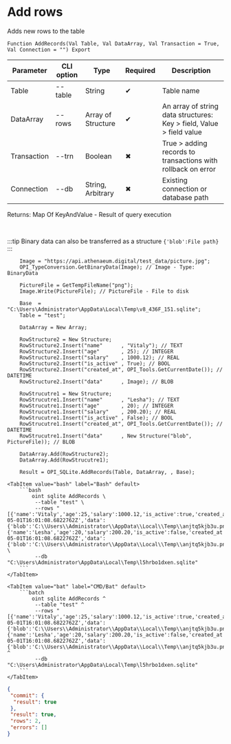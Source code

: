 ﻿---
sidebar_position: 3
description: Add rows and other functions to work with SQLite in the Open Integration Package, a free open-source integration library for 1C:Enterprise 8, OneScript and CLI
keywords: [1C, 1С, 1С:Enterprise, 1С:Enterprise 8.3, API, Integration, Services, Exchange, OneScript, CLI, SQLite]
---


# Add rows
 Adds new rows to the table



`Function AddRecords(Val Table, Val DataArray, Val Transaction = True, Val Connection = "") Export`

  | Parameter | CLI option | Type | Required | Description |
  |-|-|-|-|-|
  | Table | --table | String | &#x2714; | Table name |
  | DataArray | --rows | Array of Structure | &#x2714; | An array of string data structures: Key > field, Value > field value |
  | Transaction | --trn | Boolean | &#x2716; | True > adding records to transactions with rollback on error |
  | Connection | --db | String, Arbitrary | &#x2716; | Existing connection or database path |

  
  Returns:  Map Of KeyAndValue - Result of query execution

<br/>

:::tip
Binary data can also be transferred as a structure `{'blob':File path}`
:::
<br/>



```bsl title="1C:Enterprise/OneScript code example"
    Image = "https://api.athenaeum.digital/test_data/picture.jpg";
    OPI_TypeConversion.GetBinaryData(Image); // Image - Type: BinaryData

    PictureFile = GetTempFileName("png");
    Image.Write(PictureFile); // PictureFile - File to disk

    Base  = "C:\Users\Administrator\AppData\Local\Temp\v8_436F_151.sqlite";
    Table = "test";

    DataArray = New Array;

    RowStructure2 = New Structure;
    RowStructure2.Insert("name"      , "Vitaly"); // TEXT
    RowStructure2.Insert("age"       , 25); // INTEGER
    RowStructure2.Insert("salary"    , 1000.12); // REAL
    RowStructure2.Insert("is_active" , True); // BOOL
    RowStructure2.Insert("created_at", OPI_Tools.GetCurrentDate()); // DATETIME
    RowStructure2.Insert("data"      , Image); // BLOB

    RowStrucutre1 = New Structure;
    RowStrucutre1.Insert("name"      , "Lesha"); // TEXT
    RowStrucutre1.Insert("age"       , 20); // INTEGER
    RowStrucutre1.Insert("salary"    , 200.20); // REAL
    RowStrucutre1.Insert("is_active" , False); // BOOL
    RowStrucutre1.Insert("created_at", OPI_Tools.GetCurrentDate()); // DATETIME
    RowStrucutre1.Insert("data"      , New Structure("blob", PictureFile)); // BLOB

    DataArray.Add(RowStructure2);
    DataArray.Add(RowStrucutre1);

    Result = OPI_SQLite.AddRecords(Table, DataArray, , Base);
```
 

 <Tabs>
  
    <TabItem value="bash" label="Bash" default>
        ```bash
            oint sqlite AddRecords \
             --table "test" \
             --rows "[{'name':'Vitaly','age':25,'salary':1000.12,'is_active':true,'created_at':'2025-05-01T16:01:08.6822762Z','data':{'blob':'C:\\Users\\Administrator\\AppData\\Local\\Temp\\anjtq5kjb3u.png'}},{'name':'Lesha','age':20,'salary':200.20,'is_active':false,'created_at':'2025-05-01T16:01:08.6822762Z','data':{'blob':'C:\\Users\\Administrator\\AppData\\Local\\Temp\\anjtq5kjb3u.png'}}]" \
             --db "C:\Users\Administrator\AppData\Local\Temp\l5hrbo1dxen.sqlite"
        ```
    </TabItem>
  
    <TabItem value="bat" label="CMD/Bat" default>
        ```batch
            oint sqlite AddRecords ^
             --table "test" ^
             --rows "[{'name':'Vitaly','age':25,'salary':1000.12,'is_active':true,'created_at':'2025-05-01T16:01:08.6822762Z','data':{'blob':'C:\\Users\\Administrator\\AppData\\Local\\Temp\\anjtq5kjb3u.png'}},{'name':'Lesha','age':20,'salary':200.20,'is_active':false,'created_at':'2025-05-01T16:01:08.6822762Z','data':{'blob':'C:\\Users\\Administrator\\AppData\\Local\\Temp\\anjtq5kjb3u.png'}}]" ^
             --db "C:\Users\Administrator\AppData\Local\Temp\l5hrbo1dxen.sqlite"
        ```
    </TabItem>
</Tabs>


```json title="Result"
{
 "commit": {
  "result": true
 },
 "result": true,
 "rows": 2,
 "errors": []
}
```
